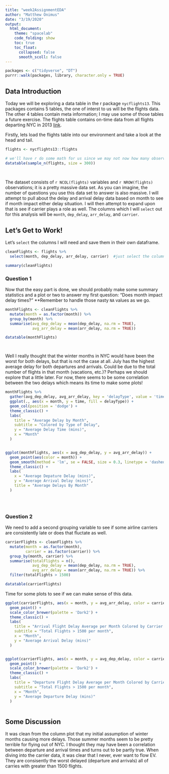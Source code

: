 ```yaml
---
title: "week2AssignmentEDA"
author: "Matthew Onimus"
date: "3/19/2020"
output:
  html_document:
    theme: "spacelab"
    code_folding: show
    toc: true
    toc_float:
      collapsed: false
      smooth_scoll: false
---
```


```r
packages <- c("tidyverse", "DT")
purrr::walk(packages, library, character.only = TRUE)
```

## Data Introduction

Today we will be exploring a data table in the r package `nycflights13`.  This packages contains 5 tables, the one of interst to us will be the flights data.  The other 4 tables contain meta information; I may use some of those tables a future exercise.  The flights table contains on-time data from all flights departing NYC in 2013 [link](https://cran.r-project.org/web/packages/nycflights13/nycflights13.pdf).

Firstly, lets load the flights table into our environment and take a look at the head and tail.

```r

flights <- nycflights13::flights

# we'll have r do some math for us since we may not now how many observations our data has
datatable(sample_n(flights, size = 300))
  
  


```

The dataset consists of `r NCOL(flights)` variables and `r NROW(flights)` observations; it is a pretty massive data set.  As you can imagine, the number of questions you use this data set to answer is also massive.  I will attempt to pull about the delay and arrival delay data based on month to see if month impact either delay situation.  I will then attempt to expand upon that is see if carrier plays a role as well.  The columns which I will `select` out for this analysis will be `month`, `dep_delay`, `arr_delay`, and `carrier`.  

## Let's Get to Work!

Let's `select` the columns I will need and save them in their own dataframe.

```r

cleanFlights <- flights %>% 
  select(month, dep_delay, arr_delay, carrier)  #just select the columns i care about

summary(cleanFlights)

```

### Question 1

Now that the easy part is done, we should probably make some summary statistics and a plot or two to answer my first question: "Does month impact delay times?"  **Remember to handle those nasty `NA` values as we go.

```r

monthFlights <- cleanFlights %>% 
  mutate(month = as.factor(month)) %>% 
  group_by(month) %>% 
  summarise(avg_dep_delay = mean(dep_delay, na.rm = TRUE),
            avg_arr_delay = mean(arr_delay, na.rm = TRUE))

datatable(monthFlights)




```

Well I really thought that the winter months in NYC would have been the worst for both delays, but that is not the case at all.  July has the highest average delay for both departures and arrivals.  Could be due to the total number of flights in that month (vacations, etc.)?  Perhaps we should explore that a little later.  For now, there seems to be some correlation between the two delays which means its time to make some plots!

```r

monthFlights %>% 
  gather(avg_dep_delay, avg_arr_delay, key = 'delayType', value = 'time') %>% 
  ggplot(., aes(x = month, y = time, fill = delayType)) +
  geom_col(position = 'dodge') +
  theme_classic() +
  labs(
    title = "Average Delay by Month",
    subtitle = "Colored by Type of Delay",
    y = "Average Delay Time (mins)",
    x = "Month"
  )


ggplot(monthFlights, aes(x = avg_dep_delay, y = avg_arr_delay)) +
  geom_point(aes(color = month)) +
  geom_smooth(method = 'lm', se = FALSE, size = 0.3, linetype = 'dashed') +
  theme_classic() +
  labs(
    x = "Average Depature Delay (mins)",
    y = "Average Arrival Delay (mins)",
    title = "Average Delays By Month"
  )





```

### Question 2

We need to add a second grouping variable to see if some airline carriers are consistently late or does that fluctate as well. 

```r

carrierFlights <- cleanFlights %>% 
  mutate(month = as.factor(month),
         carrier = as.factor(carrier)) %>% 
  group_by(month, carrier) %>% 
  summarise(totalFlights = n(),
            avg_dep_delay = mean(dep_delay, na.rm = TRUE),
            avg_arr_delay = mean(arr_delay, na.rm = TRUE)) %>% 
  filter(totalFlights > 1500)

datatable(carrierFlights)


```

Time for some plots to see if we can make sense of this data.


```r

ggplot(carrierFlights, aes(x = month, y = avg_arr_delay, color = carrier, size = totalFlights)) +
  geom_point() +
  scale_color_brewer(palette = 'Dark2') +
  theme_classic() +
  labs(
    title = "Arrival Flight Delay Average per Month Colored by Carrier \nand Size by Total Flights",
    subtitle = "Total Flights > 1500 per month",
    x = "Month",
    y = "Average Arrival Delay (mins)"
  )


ggplot(carrierFlights, aes(x = month, y = avg_dep_delay, color = carrier, size = totalFlights)) +
  geom_point() +
  scale_color_brewer(palette = 'Dark2') +
  theme_classic() +
  labs(
    title = "Departure Flight Delay Average per Month Colored by Carrier \nand Size by Total Flights",
    subtitle = "Total Flights > 1500 per month",
    x = "Month",
    y = "Average Departure Delay (mins)"
  )
  

```


## Some Discussion

It was clean from the column plot that my initial assumption of winter months causing more delays.  Those summer months seem to be pretty terrible for flying out of NYC.  I thought they may have been a correlation between departure and arrival times and turns out to be partly true.  When diving into the carrier data, it was clear that I never, ever want to flow EV.  They are consisently the worst delayed (departure and arrivals) all of carries with greater than 1500 flights. 